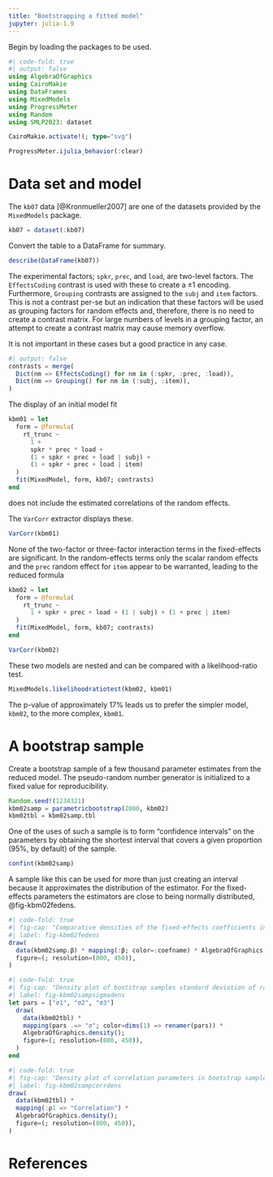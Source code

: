 ```yaml
---
title: "Bootstrapping a fitted model"
jupyter: julia-1.9
---
```


Begin by loading the packages to be used.

```julia
#| code-fold: true
#| output: false
using AlgebraOfGraphics
using CairoMakie
using DataFrames
using MixedModels
using ProgressMeter
using Random
using SMLP2023: dataset

CairoMakie.activate!(; type="svg")

ProgressMeter.ijulia_behavior(:clear)
```

# Data set and model

The `kb07` data [@Kronmueller2007] are one of the datasets provided by the `MixedModels` package.

```julia
kb07 = dataset(:kb07)
```

Convert the table to a DataFrame for summary.

```julia
describe(DataFrame(kb07))
```

The experimental factors; `spkr`, `prec`, and `load`, are two-level factors.
The `EffectsCoding` contrast is used with these to create a $\pm1$ encoding.
Furthermore, `Grouping` contrasts are assigned to the `subj` and `item` factors.
This is not a contrast per-se but an indication that these factors will be used as grouping factors for random effects and, therefore, there is no need to create a contrast matrix.
For large numbers of levels in a grouping factor, an attempt to create a contrast matrix may cause memory overflow.

It is not important in these cases but a good practice in any case.

```julia
#| output: false
contrasts = merge(
  Dict(nm => EffectsCoding() for nm in (:spkr, :prec, :load)),
  Dict(nm => Grouping() for nm in (:subj, :item)),
)
```

The display of an initial model fit

```julia
kbm01 = let
  form = @formula(
    rt_trunc ~
      1 +
      spkr * prec * load +
      (1 + spkr + prec + load | subj) +
      (1 + spkr + prec + load | item)
  )
  fit(MixedModel, form, kb07; contrasts)
end
```

does not include the estimated correlations of the random effects.

The `VarCorr` extractor displays these.

```julia
VarCorr(kbm01)
```

None of the two-factor or three-factor interaction terms in the fixed-effects are significant.
In the random-effects terms only the scalar random effects and the `prec` random effect for `item` appear to be warranted, leading to the reduced formula

```julia
kbm02 = let
  form = @formula(
    rt_trunc ~
      1 + spkr + prec + load + (1 | subj) + (1 + prec | item)
  )
  fit(MixedModel, form, kb07; contrasts)
end
```

```julia
VarCorr(kbm02)
```

These two models are nested and can be compared with a likelihood-ratio test.

```julia
MixedModels.likelihoodratiotest(kbm02, kbm01)
```

The p-value of approximately 17% leads us to prefer the simpler model, `kbm02`, to the more complex, `kbm01`.

# A bootstrap sample

Create a bootstrap sample of a few thousand parameter estimates from the reduced model.
The pseudo-random number generator is initialized to a fixed value for reproducibility.

```julia
Random.seed!(1234321)
kbm02samp = parametricbootstrap(2000, kbm02)
kbm02tbl = kbm02samp.tbl
```

One of the uses of such a sample is to form "confidence intervals" on the parameters by obtaining the shortest interval that covers a given proportion (95%, by default) of the sample.

```julia
confint(kbm02samp)
```

A sample like this can be used for more than just creating an interval because it approximates the distribution of the estimator.
For the fixed-effects parameters the estimators are close to being normally distributed, @fig-kbm02fedens.

```julia
#| code-fold: true
#| fig-cap: "Comparative densities of the fixed-effects coefficients in kbm02samp"
#| label: fig-kbm02fedens
draw(
  data(kbm02samp.β) * mapping(:β; color=:coefname) * AlgebraOfGraphics.density();
  figure=(; resolution=(800, 450)),
)
```

```julia
#| code-fold: true
#| fig-cap: "Density plot of bootstrap samples standard deviation of random effects"
#| label: fig-kbm02sampsigmadens
let pars = ["σ1", "σ2", "σ3"]
  draw(
    data(kbm02tbl) *
    mapping(pars .=> "σ"; color=dims(1) => renamer(pars)) *
    AlgebraOfGraphics.density();
    figure=(; resolution=(800, 450)),
  )
end
```

```julia
#| code-fold: true
#| fig-cap: "Density plot of correlation parameters in bootstrap sample from model kbm02"
#| label: fig-kbm02sampcorrdens
draw(
  data(kbm02tbl) *
  mapping(:ρ1 => "Correlation") *
  AlgebraOfGraphics.density();
  figure=(; resolution=(800, 450)),
)
```

# References

::: {#refs}
:::
